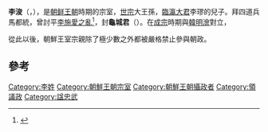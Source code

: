 {{Otheruses|other=名为李浚的其他人物|李浚}}
{{Otheruses|other=名为李忠武的其他人物|李忠武}}

'''李浚'''（{{kor|k=이준|hanja=李浚}}，{{bd|1441年||1479年||catIdx=L}}），是[[朝鲜王朝|朝鲜王朝]]時期的宗室，[[朝鮮世宗|世宗]]大王孫，[[臨瀛大君|臨瀛大君]]李璆的兒子。拜四道兵馬都統，曾討平[[李施愛之亂|李施愛之亂]]<ref>{{cite web|title=掌禮院卿 李根秀陳疏請龜城君贈諡賜批|url=http://kyujanggak.snu.ac.kr/_Print/YDG/ILS_CONTVIEW.jsp?ptype=class&subtype=ils&lclass=king&mclass=09&year=1900&num=&kingname=%EA%B4%91%EB%AC%B4&month=4&day=7&savetype=save&savesize=|publisher=首爾大學奎章閣|date=1900-04-07|author=[[李根秀|李根秀]]|accessdate=2008-11-25|archive-date=2016-03-13|archive-url=https://web.archive.org/web/20160313221644/http://kyujanggak.snu.ac.kr/_Print/YDG/ILS_CONTVIEW.jsp?ptype=class&subtype=ils&lclass=king&mclass=09&year=1900&num=&kingname=%EA%B4%91%EB%AC%B4&month=4&day=7&savetype=save&savesize=|dead-url=no}}</ref>，封'''龜城君'''（{{kor|k=귀성군|hanja=龜城君}}）。在[[朝鮮成宗|成宗]]時期與[[韓明澮|韓明澮]]對立，{{Fact|並被指與[[尹正言|尹正言]]（即是成宗廢妃尹氏之父[[尹起畎|尹起畎]]，正言是官名）有逆謀之心。|time=2009-03-19T07:13:43+00:00}}

從此以後，朝鮮王室宗親除了極少數之外都被嚴格禁止參與朝政。

== 參考 ==
{{reflist}}

{{朝鮮王朝攝政}}
{{領議政}}
{{korea-bio-stub}}

{{Authority control}}
{{DEFAULTSORT:L}}
[[Category:李姓|Category:李姓]]
[[Category:朝鮮王朝宗室|Category:朝鮮王朝宗室]]
[[Category:朝鮮王朝攝政者|Category:朝鮮王朝攝政者]]
[[Category:領議政|Category:領議政]]
[[Category:諡忠武|Category:諡忠武]]